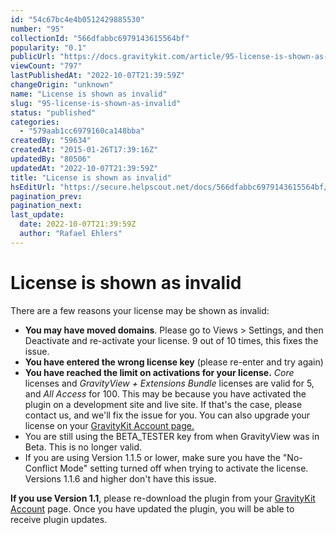 ```yaml
---
id: "54c67bc4e4b0512429885530"
number: "95"
collectionId: "566dfabbc6979143615564bf"
popularity: "0.1"
publicUrl: "https://docs.gravitykit.com/article/95-license-is-shown-as-invalid"
viewCount: "797"
lastPublishedAt: "2022-10-07T21:39:59Z"
changeOrigin: "unknown"
name: "License is shown as invalid"
slug: "95-license-is-shown-as-invalid"
status: "published"
categories: 
  - "579aab1cc6979160ca148bba"
createdBy: "59634"
createdAt: "2015-01-26T17:39:16Z"
updatedBy: "80506"
updatedAt: "2022-10-07T21:39:59Z"
title: "License is shown as invalid"
hsEditUrl: "https://secure.helpscout.net/docs/566dfabbc6979143615564bf/article/54c67bc4e4b0512429885530"
pagination_prev: 
pagination_next: 
last_update:
  date: 2022-10-07T21:39:59Z
  author: "Rafael Ehlers"
---
```


# License is shown as invalid

There are a few reasons your license may be shown as invalid:

- **You may have moved domains**. Please go to Views &gt; Settings, and then Deactivate and re-activate your license. 9 out of 10 times, this fixes the issue.
- **You have entered the wrong license key** (please re-enter and try again)
- **You have reached the limit on activations for your license.** *Core* licenses and *GravityView + Extensions Bundle* licenses are valid for 5, and *All Access* for 100. This may be because you have activated the plugin on a development site and live site. If that's the case, please contact us, and we'll fix the issue for you. You can also upgrade your license on your [GravityKit Account page.](https://www.gravitykit.com/account/)
- You are still using the BETA\_TESTER key from when GravityView was in Beta. This is no longer valid.
- If you are using Version 1.1.5 or lower, make sure you have the "No-Conflict Mode" setting turned off when trying to activate the license. Versions 1.1.6 and higher don't have this issue.

**If you use Version 1.1**, please re-download the plugin from your [GravityKit Account](https://www.gravitykit.com/account/) page. Once you have updated the plugin, you will be able to receive plugin updates.